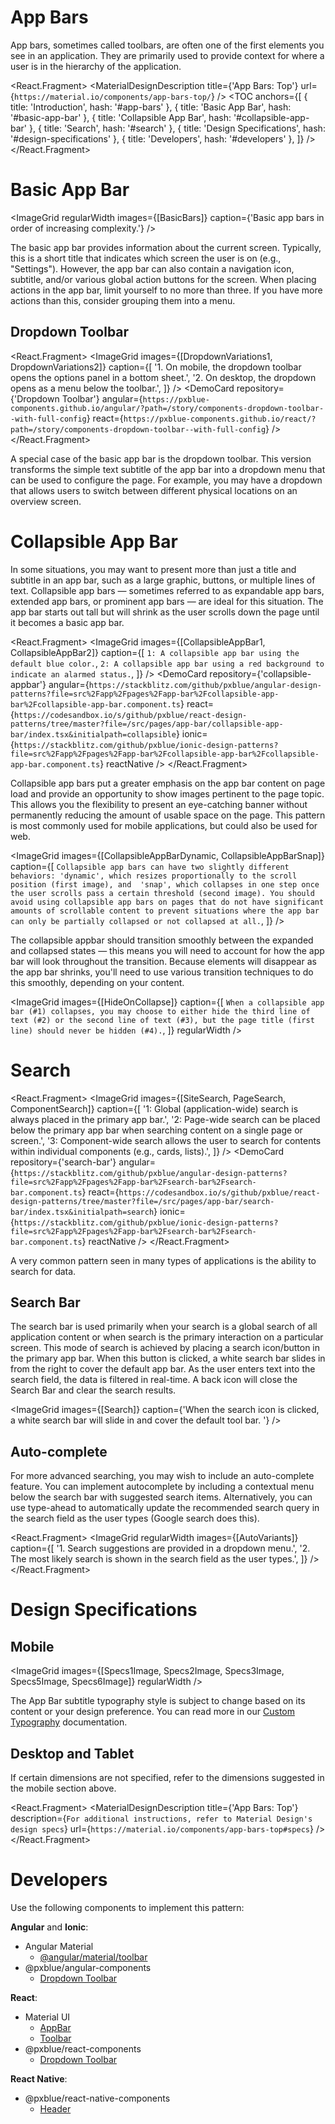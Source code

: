 
<!-- KEYWORDS: design pattern appbar search collapse collapsible extend prominent toolbar banner header -->

# App Bars

<ImageGrid images={[Banner]} regularWidth />

App bars, sometimes called toolbars, are often one of the first elements you see in an application. They are primarily used to provide context for where a user is in the hierarchy of the application.

<React.Fragment>
    <MaterialDesignDescription title={'App Bars: Top'} url={`https://material.io/components/app-bars-top/`} />
    <TOC
        anchors={[
            { title: 'Introduction', hash: '#app-bars' },
            { title: 'Basic App Bar', hash: '#basic-app-bar' },
            { title: 'Collapsible App Bar', hash: '#collapsible-app-bar' },
            { title: 'Search', hash: '#search' },
            { title: 'Design Specifications', hash: '#design-specifications' },
            { title: 'Developers', hash: '#developers' },
        ]}
    />
    <Divider />
</React.Fragment>

# Basic App Bar

<ImageGrid regularWidth images={[BasicBars]} caption={'Basic app bars in order of increasing complexity.'} />

The basic app bar provides information about the current screen. Typically, this is a short title that indicates which screen the user is on (e.g., "Settings"). However, the app bar can also contain a navigation icon, subtitle, and/or various global action buttons for the screen. When placing actions in the app bar, limit yourself to no more than three. If you have more actions than this, consider grouping them into a menu.

## Dropdown Toolbar

<React.Fragment>
    <ImageGrid
        images={[DropdownVariations1, DropdownVariations2]}
        caption={[
            '1. On mobile, the dropdown toolbar opens the options panel in a bottom sheet.',
            '2. On desktop, the dropdown opens as a menu below the toolbar.',
        ]}
    />
    <DemoCard
        repository={'Dropdown Toolbar'}
        angular={`https://pxblue-components.github.io/angular/?path=/story/components-dropdown-toolbar--with-full-config`}
        react={`https://pxblue-components.github.io/react/?path=/story/components-dropdown-toolbar--with-full-config`}
    />
</React.Fragment>

A special case of the basic app bar is the dropdown toolbar. This version transforms the simple text subtitle of the app bar into a dropdown menu that can be used to configure the page. For example, you may have a dropdown that allows users to switch between different physical locations on an overview screen.

<Divider />

# Collapsible App Bar

In some situations, you may want to present more than just a title and subtitle in an app bar, such as a large graphic, buttons, or multiple lines of text. Collapsible app bars — sometimes referred to as expandable app bars, extended app bars, or prominent app bars — are ideal for this situation. The app bar starts out tall but will shrink as the user scrolls down the page until it becomes a basic app bar.

<React.Fragment>
    <ImageGrid
        images={[CollapsibleAppBar1, CollapsibleAppBar2]}
        caption={[
            `1: A collapsible app bar using the default blue color.`,
            `2: A collapsible app bar using a red background to indicate an alarmed status.`,
        ]}
    />
    <DemoCard
        repository={'collapsible-appbar'}
        angular={`https://stackblitz.com/github/pxblue/angular-design-patterns?file=src%2Fapp%2Fpages%2Fapp-bar%2Fcollapsible-app-bar%2Fcollapsible-app-bar.component.ts`}
        react={`https://codesandbox.io/s/github/pxblue/react-design-patterns/tree/master?file=/src/pages/app-bar/collapsible-app-bar/index.tsx&initialpath=collapsible`}
        ionic={`https://stackblitz.com/github/pxblue/ionic-design-patterns?file=src%2Fapp%2Fpages%2Fapp-bar%2Fcollapsible-app-bar%2Fcollapsible-app-bar.component.ts`}
        reactNative
    />
</React.Fragment>

Collapsible app bars put a greater emphasis on the app bar content on page load and provide an opportunity to show images pertinent to the page topic. This allows you the flexibility to present an eye-catching banner without permanently reducing the amount of usable space on the page. This pattern is most commonly used for mobile applications, but could also be used for web.

<ImageGrid
    images={[CollapsibleAppBarDynamic, CollapsibleAppBarSnap]}
    caption={[
        `Collapsible app bars can have two slightly different behaviors: 'dynamic', which resizes proportionally to the scroll position (first image), and  'snap', which collapses in one step once the user scrolls pass a certain threshold (second image). You should avoid using collapsible app bars on pages that do not have significant amounts of scrollable content to prevent situations where the app bar can only be partially collapsed or not collapsed at all.`,
    ]}
/>

The collapsible appbar should transition smoothly between the expanded and collapsed states — this means you will need to account for how the app bar will look throughout the transition. Because elements will disappear as the app bar shrinks, you'll need to use various transition techniques to do this smoothly, depending on your content.

<ImageGrid
    images={[HideOnCollapse]}
    caption={[
        `When a collapsible app bar (#1) collapses, you may choose to either hide the third line of text (#2) or the second line of text (#3), but the page title (first line) should never be hidden (#4).`,
    ]}
    regularWidth
/>

<Divider />

# Search

<React.Fragment>
    <ImageGrid
        images={[SiteSearch, PageSearch, ComponentSearch]}
        caption={[
            '1: Global (application-wide) search is always placed in the primary app bar.',
            '2: Page-wide search can be placed below the primary app bar when searching content on a single page or screen.',
            '3: Component-wide search allows the user to search for contents within individual components (e.g., cards, lists).',
        ]}
    />
    <DemoCard
        repository={'search-bar'}
        angular={`https://stackblitz.com/github/pxblue/angular-design-patterns?file=src%2Fapp%2Fpages%2Fapp-bar%2Fsearch-bar%2Fsearch-bar.component.ts`}
        react={`https://codesandbox.io/s/github/pxblue/react-design-patterns/tree/master?file=/src/pages/app-bar/search-bar/index.tsx&initialpath=search`}
        ionic={`https://stackblitz.com/github/pxblue/ionic-design-patterns?file=src%2Fapp%2Fpages%2Fapp-bar%2Fsearch-bar%2Fsearch-bar.component.ts`}
        reactNative
    />
</React.Fragment>

A very common pattern seen in many types of applications is the ability to search for data.

## Search Bar

The search bar is used primarily when your search is a global search of all application content or when search is the primary interaction on a particular screen. This mode of search is achieved by placing a search icon/button in the primary app bar. When this button is clicked, a white search bar slides in from the right to cover the default app bar. As the user enters text into the search field, the data is filtered in real-time. A back icon will close the Search Bar and clear the search results.

<ImageGrid
    images={[Search]}
    caption={'When the search icon is clicked, a white search bar will slide in and cover the default tool bar. '}
/>

## Auto-complete

For more advanced searching, you may wish to include an auto-complete feature. You can implement autocomplete by including a contextual menu below the search bar with suggested search items. Alternatively, you can use type-ahead to automatically update the recommended search query in the search field as the user types (Google search does this).

<React.Fragment>
    <ImageGrid
        regularWidth
        images={[AutoVariants]}
        caption={[
            '1. Search suggestions are provided in a dropdown menu.',
            '2. The most likely search is shown in the search field as the user types.',
        ]}
    />
    <Divider />
</React.Fragment>

# Design Specifications

## Mobile

<ImageGrid images={[Specs1Image, Specs2Image, Specs3Image, Specs5Image, Specs6Image]} regularWidth />

The App Bar subtitle typography style is subject to change based on its content or your design preference. You can read more in our [Custom Typography](/style/typography#customization) documentation.

## Desktop and Tablet

If certain dimensions are not specified, refer to the dimensions suggested in the mobile section above.

<React.Fragment>
    <ImageGrid images={[Specs4Image]} regularWidth />
    <MaterialDesignDescription
        title={'App Bars: Top'}
        description={`For additional instructions, refer to Material Design's design specs`}
        url={`https://material.io/components/app-bars-top#specs`}
    />
    <Divider />
</React.Fragment>

# Developers

Use the following components to implement this pattern:

**Angular** and **Ionic**:

-   Angular Material
    -   [@angular/material/toolbar](https://material.angular.io/components/toolbar)
-   @pxblue/angular-components
    -   [Dropdown Toolbar](https://pxblue-components.github.io/angular/?path=/info/components-dropdown-toolbar--readme)

**React**:

-   Material UI
    -   [AppBar](https://material-ui.com/api/app-bar/)
    -   [Toolbar](https://material-ui.com/api/toolbar/)
-   @pxblue/react-components
    -   [Dropdown Toolbar](https://pxblue-components.github.io/react/?path=/info/components-dropdown-toolbar--get-read-me-story)

**React Native**:

-   @pxblue/react-native-components
    -   [Header](https://pxblue-components.github.io/react-native/?path=/info/components-documentation--header)
